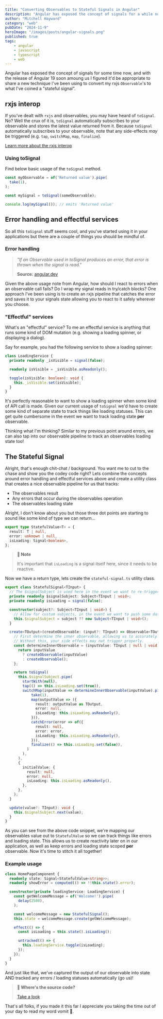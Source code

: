 ```yaml
---
title: "Converting Observables to Stateful Signals in Angular"
description: "Angular has exposed the concept of signals for a while now, lets investigate converting an API call using observables to what I've coined a 'stateful signal'."
author: "Mitchell Hayward"
category: "web"
pubDate: "2024-11-9"
heroImage: "/images/posts/angular-signals.png"
published: true
tags:
    - angular
    - javascript
    - typescript
    - web
---
```


Angular has exposed the concept of signals for some time now, and with the release of Angular 19 soon amoung us I figured it'd be appropriate to share a new technique I've been
using to convert my rxjs `Observable`'s to what I've coined a "stateful signal".

## rxjs interop

If you've dealt with `rxjs` and observables, you may have heard of `toSignal`. No? Well the crux of it is, `toSignal` automatically subscribes to your observable 
and stores the latest value returned from it. Because `toSignal` automatically subscribes to your observable, note that any side-effects *may* be triggered 
(e.g. `tap`, `switchMap`, `map`, `finalize`).

[Learn more about the rxjs interop](https://angular.dev/guide/signals/rxjs-interop)

### Using toSignal

Find below basic usage of the `toSignal` method.

```ts
const myObservable = of('Returned value').pipe(
  take(1),
);

const mySignal = toSignal(someObservable);

console.log(mySignal()); // emits 'Returned value'
```

## Error handling and effectful services

So all this `toSignal` stuff seems cool, and you've started using it in your applications but there are a couple of things you should be mindful of.

### Error handling

> *"If an Observable used in toSignal produces an error, that error is thrown when the signal is read."*
>
> **Source:** [angular.dev](https://angular.dev/guide/signals/rxjs-interop#error-and-completion)

Given the above usage note from Angular, how should I react to errors when an observable call fails? Do I wrap my signal reads in try/catch blocks? One approach I've been using
is to create an rxjs pipeline that catches the error and saves it to your signals state allowing you to react to it safely wherever you choose.

### "Effectful" services

What's an "effectful" service? To me an effectful service is anything that runs some kind of DOM mutation (e.g. showing a loading spinner, or displaying a dialog).

Say for example, you had the following service to show a loading spinner:

```ts
class LoadingService {
  private readonly _isVisible = signal(false);

  readonly isVisible = _isVisible.asReadonly();

  toggle(isVisible: boolean): void {
    this._isVisible.set(isVisible);
  }
}
```

It's perfectly reasonable to want to show a loading spinner when some kind of API call is made. Given our current usage of `toSignal` we'd have to create some kind of separate 
state to track things like loading statuses. This can get quite cumbersome in the event we want to track loading state **per** observable.

Thinking what I'm thinking? Similar to my previous point around errors, we can also tap into our observable pipeline to track an observables loading state too!

## The Stateful Signal

Alright, that's enough chit-chat / background. You want me to cut to the chase and show you the codey code right? Lets combine the concepts around error handling and effectful services
above and create a utility class that creates a nice observable pipeline for us that tracks:

- The observables result
- Any errors that occur during the observables operation
- The observables loading state

Alright, I don't know about you but those three dot points are starting to sound like some kind of type we can return...

```ts
export type StatefulValue<T> = {
  result: T | null,
  error: unknown | null,
  isLoading: Signal<boolean>,
};
```

> **📝 Note**
> 
> It's important that `isLoading` is a signal itself here, since it needs to be reactive.

Now we have a return type, lets create the `stateful-signal.ts` utility class.

```ts
export class StatefulSignal<TInput> {
  // The $signalSubject is used here in the event we want to re-trigger the provided observable.
  private readonly $signalSubject: Subject<TInput | void>;
  private readonly isLoading = signal(false);

  constructor(subject?: Subject<TInput | void>) {
    // Allow for custom subjects, in the event we want to push some data to the observable.
    this.$signalSubject = subject ?? new Subject<TInput | void>();
  }

  create<TOutput>(createObservable: (input?: TInput) => Observable<TOutput>): Signal<StatefulValue<TOutput>> {
    // First determine the inner observable, allowing us to accurately call rxjs operators.
    // Without this, your side effects may not trigger properly.
    const determineInnerObservable = (inputValue: TInput | null | void) => {
      return inputValue
        ? createObservable(inputValue)
        : createObservable();
    };

    return toSignal(
      this.$signalSubject.pipe(
        startWith(null),
        tap(() => this.isLoading.set(true)),
        switchMap(inputValue => determineInnerObservable(inputValue).pipe(
            take(1),
            map(outputValue => ({
              result: outputValue as TOutput,
              error: null,
              isLoading: this.isLoading.asReadonly(),
            })),
            catchError(error => of({
              result: null,
              error: error,
              isLoading: this.isLoading.asReadonly(),
            })),
            finalize(() => this.isLoading.set(false)),
          )
        ),
      ),
      {
        initialValue: {
          result: null,
          error: null,
          isLoading: this.isLoading.asReadonly(),
        },
      },
    );
  }

  update(value?: TInput): void {
    this.$signalSubject.next(value);
  }
}
```

As you can see from the above code snippet, we're mapping our observables value out to `StatefulValue` so we can track things like errors and loading state. This allows us
to create reactivity later on in our application, as well as keep errors and loading state scoped **per** observable. Now it's time to stitch it all together!

### Example usage

```ts
class HomePageComponent {
  readonly state: Signal<StatefulValue<string>>;
  readonly showError = computed(() => !!this.state().error);

  constructor(private loadingService: LoadingService) {
    const getWelcomeMessage = of('Welcome!').pipe(
      delay(2500),
    );

    const welcomeMessage = new StatefulSignal();
    this.state = welcomeMessage.create(getWelcomeMessage);

    effect(() => {
      const isLoading = this.state().isLoading();

      untracked(() => {
        this.loadingService.toggle(isLoading);
      });
    });
  }
}
```

And just like that, we've captured the output of our observable into state AND tracked any errors / loading statuses automatically (go us)!

> **👀 Where's the source code?**
>
> [Take a look](https://github.com/mitchHay/stateful-signals-example)


That's all folks, if you made it this far I appreciate you taking the time out of your day to read my word vomit 🫶.
